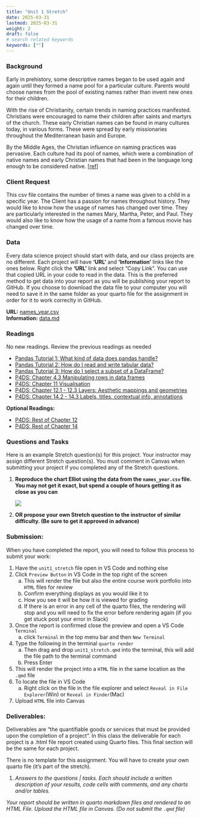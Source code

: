 ```yaml
---
title: "Unit 1 Stretch"
date: 2025-03-31
lastmod: 2025-03-31
weight: 2
draft: false
# search related keywords
keywords: [""]
---
```


### Background

Early in prehistory, some descriptive names began to be used again and again until they formed a name pool for a particular culture. Parents would choose names from the pool of existing names rather than invent new ones for their children. 

With the rise of Christianity, certain trends in naming practices manifested. Christians were encouraged to name their children after saints and martyrs of the church. These early Christian names can be found in many cultures today, in various forms. These were spread by early missionaries throughout the Mediterranean basin and Europe.  

By the Middle Ages, the Christian influence on naming practices was pervasive. Each culture had its pool of names, which were a combination of native names and early Christian names that had been in the language long enough to be considered native. [[ref](https://heraldry.sca.org/names/namehist.html)]


### Client Request

This csv file contains the number of times a name was given to a child in a specific year. The Client has a passion for names throughout history. They would like to know how the usage of names has changed over time. They are particularly interested in the names Mary, Martha, Peter, and Paul. They would also like to know how the usage of a name from a famous movie has changed over time.


### Data

Every data science project should start with data, and our class projects are no different. Each project will have __'URL'__ and __'Information'__ links like the ones below. Right click the __'URL'__ link and select "Copy Link". You can use that copied URL in your code to read in the data. This is the preferred method to get data into your report as you will be publishing your report to GitHub. If you choose to download the data file to your computer you will need to save it in the same folder as your quarto file for the assignment in order for it to work correclty in GitHub. 


__URL:__ [names_year.csv](https://github.com/byuidatascience/data4names/raw/master/data-raw/names_year/names_year.csv)   
__Information:__ [data.md](https://github.com/byuidatascience/data4names/blob/master/data.md)


### Readings

No new readings. Review the previous readings as needed

- [Pandas Tutorial 1: What kind of data does pandas handle?](https://pandas.pydata.org/pandas-docs/stable/getting_started/intro_tutorials/01_table_oriented.html)
- [Pandas Tutorial 2: How do I read and write tabular data?](https://pandas.pydata.org/pandas-docs/stable/getting_started/intro_tutorials/02_read_write.html)
- [Pandas Tutorial  3: How do I select a subset of a DataFrame?](https://pandas.pydata.org/pandas-docs/stable/getting_started/intro_tutorials/03_subset_data.html)
- [P4DS: Chapter 4.3 Manipulating rows in data frames](https://aeturrell.github.io/python4DS/data-transform.html#manipulating-rows-in-data-frames)
- [P4DS: Chapter 11 Visualisation](https://aeturrell.github.io/python4DS/visualise.html)
- [P4DS: Chapter 12.1 - 12.3 Layers: Aesthetic mappings and geometries](https://aeturrell.github.io/python4DS/vis-layers.html#introduction)
- [P4DS: Chapter 14.2 - 14.3 Labels, titles, contextual info, annotations](https://pandas.pydata.org/pandas-docs/stable/getting_started/intro_tutorials/01_table_oriented.html)

__Optional Readings:__

- [P4DS: Rest of Chapter 12](https://aeturrell.github.io/python4DS/vis-layers.html#introduction)
- [P4DS: Rest of Chapter 14](https://aeturrell.github.io/python4DS/communicate-plots.html#scales)


### Questions and Tasks

Here is an example Stretch question(s) for this project. Your instructor may assign different Stretch question(s). You must comment in Canvas when submitting your project if you completed any of the Stretch questions.  

1. __Reproduce the chart Elliot using the data from the `names_year.csv` file. You may not get it exact, but spend a couple of hours getting it as close as you can__

    ![](/Images/elliot_chart.png)

1. __OR propose your own Stretch question to the instructor of similar difficulty. (Be sure to get it approved in advance)__

    
### Submission:

::: {.callout-note collapse="false"}
When you have completed the report, you will need to follow this process to submit your work:

1. Have the `unit1_stretch` file open in VS Code and nothing else
1. Click `Preview Button` in VS Code in the top right of the screen
    a. This will render the file but also the entire course work portfolio into `HTML` files for review
    b. Confirm everything displays as you would like it to
    c. How you see it will be how it is viewed for grading
    d. If there is an error in any cell of the quarto files, the rendering will stop and you will need to fix the error before rendering again (if you get stuck post your error in Slack)
1. Once the report is confirmed close the preview and open a VS Code `Terminal`
    a. click `Terminal` in the top menu bar and then `New Terminal`
1. Type the following in the terminal `quarto render `
    a. Then drag and drop `unit1_stretch.qmd` into the terminal, this will add the file path to the terminal command
    a. Press Enter
1. This will render the project into a `HTML` file in the same location as the `.qmd` file
1. To locate the file in VS Code
    a. Right click on the file in the file explorer and select `Reveal in File Explorer`(Win) or `Reveal in Finder`(Mac)
1. Upload `HTML` file into Canvas
:::


### Deliverables:

::: {.callout-note collapse="true"}
Deliverables are “the quantifiable goods or services that must be provided upon the completion of a project”. In this class the deliverable for each project is a .html file report created using Quarto files. This final section will be the same for each project. 
:::

There is no template for this assignment. You will have to create your own quarto file (it's part of the stretch).
 
1. _Answers to the questions | tasks. Each should include a written description of your results, code cells with comments, and any charts and/or tables._  

::: {.callout-note collapse="false"}
_Your report should be written in quarto markdown files and rendered to an HTML File. Upload the HTML file in Canvas. (Do not submit the `.qmd` file)_  
:::

